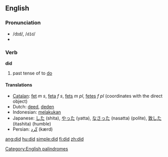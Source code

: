 ==English==
[[Category:English palindromes]]
{{rank|should|can|made|82|did|such|great|must}}

===Pronunciation===
*/dɪd/, /<tt>dId</tt>/
*{{audio|En-ca-did.ogg|Audio (CA)}}

===Verb===
'''did'''
# past tense of to [[do]]

====Translations====
*[[Catalan]]: [[fet]] ''m'' ''s'', [[feta]] ''f'' ''s'', [[fets]] ''m'' ''pl'', [[fetes]] ''f'' ''pl'' (coordinates with the direct object)
*Dutch: [[deed]], [[deden]]
*Indonesian: [[laku|melakukan]]
*Japanese: [[した]] (shita), [[やった]] (yatta), [[なさった]] (nasatta) (polite), [[致した]] (itashita) (humble)
*Persian: [[كرد|كَرد]] (kærd)


[[ang:did]]
[[hu:did]]
[[simple:did]]
[[fi:did]]
[[zh:did]]